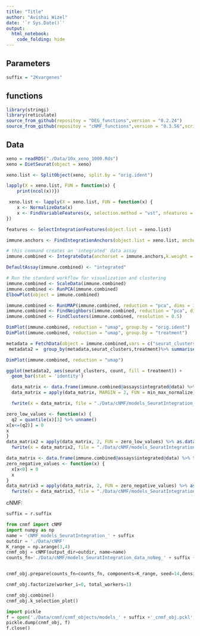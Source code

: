 ```yaml
---
title: "Title"
author: "Avishai Wizel"
date: '`r Sys.Date()`'
output: 
  html_notebook: 
    code_folding: hide
---
```


## Parameters

```r
suffix = "2Kvargenes"
```


## functions

```r
library(stringi)
library(reticulate)
source_from_github(repositoy = "DEG_functions",version = "0.2.24")
source_from_github(repositoy = "cNMF_functions",version = "0.3.56",script_name = "cnmf_function_Harmony.R")
```

## Data

```r
xeno = readRDS("./Data/10x_xeno_1000.Rds")
xeno = DietSeurat(object = xeno)
```

```r
xeno.list <- SplitObject(xeno, split.by = "orig.ident")
```

```r
lapply(X = xeno.list, FUN = function(x) {
    print(ncol(x))})
```

```r
 xeno.list <- lapply(X = xeno.list, FUN = function(x) {
    x <- NormalizeData(x)
    x <- FindVariableFeatures(x, selection.method = "vst", nfeatures = 2000)
}) 
```

```r
features <- SelectIntegrationFeatures(object.list = xeno.list)
```

```r
immune.anchors <- FindIntegrationAnchors(object.list = xeno.list, anchor.features = features,k.filter = 50)

```

```r
# this command creates an 'integrated' data assay
immune.combined <- IntegrateData(anchorset = immune.anchors,k.weight = 42)
```

```r
DefaultAssay(immune.combined) <- "integrated"

# Run the standard workflow for visualization and clustering
immune.combined <- ScaleData(immune.combined)
immune.combined <- RunPCA(immune.combined)
ElbowPlot(object = immune.combined)
```

```r
immune.combined <- RunUMAP(immune.combined, reduction = "pca", dims = 1:7)
immune.combined <- FindNeighbors(immune.combined, reduction = "pca", dims = 1:7)
immune.combined <- FindClusters(immune.combined, resolution = 0.5)
```

```r
DimPlot(immune.combined, reduction = "umap", group.by = "orig.ident")
DimPlot(immune.combined, reduction = "umap", group.by = "treatment")
```
```r
metadata = FetchData(object = immune.combined,vars = c("seurat_clusters","treatment"))
 metadata2 =  group_by(metadata,seurat_clusters,treatment)%>% summarise(count = n())
```
```r
DimPlot(immune.combined, reduction = "umap")
```


```r
ggplot(metadata2, aes(seurat_clusters, count, fill = treatment)) +
  geom_bar(stat = 'identity')
```



```r
  data_matrix <- data.frame(immune.combined@assays$integrated@data) %>% t() %>% as.data.frame()
  data_matrix = apply(data_matrix, MARGIN = 2, FUN = min_max_normalize)%>% as.data.frame() #min max to remove negative values

  fwrite(x = data_matrix, file = "./Data/cNMF/models_SeuratIntegration_data" %>% paste(suffix,sep = "_") %>% paste0(".txt"),sep = '\t',row.names=T)
```

```r
zero_low_values <- function(x) {
  q2 = quantile(x)[3] %>% unname()
x[x<=(q2)] = 0
x
}
data_matrix2 = apply(data_matrix, 2, FUN = zero_low_values) %>% as.data.frame()
  fwrite(x = data_matrix2, file = "./Data/cNMF/models_SeuratIntegration_data_sparse" %>% paste(suffix,sep = "_") %>% paste0(".txt"),sep = '\t',row.names=T)
```
```r
data_matrix <- data.frame(immune.combined@assays$integrated@data) %>% t() %>% as.data.frame()
zero_negative_values <- function(x) {
  x[x<0] = 0
  x
}
data_matrix3 = apply(data_matrix, 2, FUN = zero_negative_values) %>% as.data.frame()
  fwrite(x = data_matrix3, file = "./Data/cNMF/models_SeuratIntegration_data_noNeg" %>% paste(suffix,sep = "_") %>% paste0(".txt"),sep = '\t',row.names=T)
```



cNMF:


```python
suffix = r.suffix
```

```python
from cnmf import cNMF
import numpy as np
name = 'cNMF_models_SeuratIntegration_' + suffix
outdir = './Data/cNMF'
K_range = np.arange(3,4)
cnmf_obj = cNMF(output_dir=outdir, name=name)
counts_fn='./Data/cNMF/models_SeuratIntegration_data_noNeg_' + suffix +'.txt'


cnmf_obj.prepare(counts_fn=counts_fn, components=K_range, seed=14,densify=True)
```

```python
cnmf_obj.factorize(worker_i=0, total_workers=1)
```

```python
cnmf_obj.combine()
cnmf_obj.k_selection_plot()
```

```python
import pickle
f = open('./Data/cnmf/cnmf_objects/models_' + suffix +'_cnmf_obj.pckl', 'wb')
pickle.dump(cnmf_obj, f)
f.close()
```
